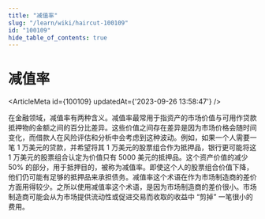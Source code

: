 ```yaml
---
title: "减值率"
slug: "/learn/wiki/haircut-100109"
id: "100109"
hide_table_of_contents: true
---
```



# 减值率

<ArticleMeta id={100109} updatedAt={'2023-09-26 13:58:47'} />
<div className='border-solid border-b border-t-0 my-4 border-[var(--ifm-color-gray-300)]' />

在金融领域，减值率有两种含义。减值率最常用于指资产的市场价值与可用作贷款抵押物的金额之间的百分比差异。这些价值之间存在差异是因为市场价格会随时间变化，而借款人在风险评估和分析中会考虑到这种波动。例如，如果一个人需要一笔 1 万美元的贷款，并希望将其 1 万美元的股票组合作为抵押品，银行更可能将这 1 万美元的股票组合认定为价值只有 5000 美元的抵押品。这个资产价值的减少 50% 的部分，用于抵押目的，被称为减值率。即使这个人的股票组合价值下降，他们仍可能有足够的抵押品来承担债务。减值率这个术语在作为市场制造商的差价方面用得较少。之所以使用减值率这个术语，是因为市场制造商的差价很小。市场制造商可能会从为市场提供流动性或促进交易而收取的收益中 “剪掉” 一笔很小的费用。
